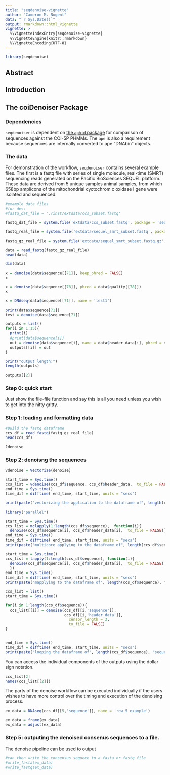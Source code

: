 ```yaml
---
title: "seqdenoise-vignette"
author: "Cameron M. Nugent"
data: "`r Sys.Date()`"
output: rmarkdown::html_vignette
vignette: >
  %\VignetteIndexEntry{seqdenoise-vignette}
  %\VignetteEngine{knitr::rmarkdown}
  %\VignetteEncoding{UTF-8}
---
```


```r
library(seqdenoise)
```

## Abstract


## Introduction


## The coiDenoiser Package

### Dependencies
`seqdenoiser` is dependent on [the `aphid` package](https://github.com/shaunpwilkinson/aphid) for comparison of sequences against the COI-5P PHMMs. The `ape` is also a requirement because sequences are internally converted to ape "DNAbin" objects. 


### The data

For demonstration of the workflow, `seqdenoiser` contains several example files. The first is a fastq file with series of single molecule, real-time (SMRT) sequencing reads generated on the Pacific BioSciences SEQUEL platform. These data are derived from 5 unique samples animal samples, from which 658bp amplicons of the mitochondrial cyctochrom c oxidase I gene were isolated and sequenced. 

```r
#example data files 
#for dev:
#fastq_dat_file = './inst/extdata/ccs_subset.fastq'

fastq_dat_file = system.file('extdata/ccs_subset.fastq', package = 'seqdenoise')

fastq_real_file = system.file('extdata/sequel_smrt_subset.fastq', package = 'seqdenoise')

fastq_gz_real_file = system.file('extdata/sequel_smrt_subset.fastq.gz', package = 'seqdenoise')

```

```r

data = read_fastq(fastq_gz_real_file)
head(data)

```

```r
dim(data)
```

```r
x = denoise(data$sequence[[71]], keep_phred = FALSE)
x

```

```r
x = denoise(data$sequence[[78]], phred = data$quality[[78]])
x

```

```r
x = DNAseq(data$sequence[[71]], name = 'test1')

```

```r
print(data$sequence[71])
test = denoise(data$sequence[71])
```

```r
outputs = list()
for(i in 1:15){
  print(i)
  #print(data$sequence[i])
  out = denoise(data$sequence[i], name = data$header_data[i], phred = data$quality[i], to_file = FALSE )
  outputs[[i]] = out
}

print("output length:")
length(outputs)
```


```r
outputs[[2]]
```




### Step 0: quick start

Just show the file-file function and say this is all you need unless you wish to get into the nitty gritty.

### Step 1: loading and formatting data

```r
#Build the fastq dataframe
ccs_df = read_fastq(fastq_gz_real_file)
head(ccs_df)
```

```r
?denoise
```


### Step 2: denoisng the sequences 

```r
vdenoise = Vectorize(denoise)

start_time = Sys.time()
ccs_list = vdenoise(ccs_df$sequence, ccs_df$header_data,  to_file = FALSE)
end_time = Sys.time()
time_dif = difftime( end_time, start_time, units = "secs")

print(paste("vectorizing the application to the dataframe of", length(ccs_df$sequence), "sequences took:", as.integer(time_dif), "seconds"))
```

```r
library("parallel")

start_time = Sys.time()
ccs_list = mclapply(1:length(ccs_df$sequence),  function(i){
  denoise(ccs_df$sequence[i], ccs_df$header_data[i],  to_file = FALSE)},  mc.cores = detectCores())
end_time = Sys.time()
time_dif = difftime( end_time, start_time, units = "secs")
print(paste("multicore applying to the dataframe of", length(ccs_df$sequence), "sequences took:", as.integer(time_dif), "seconds"))

```

```r

start_time = Sys.time()
ccs_list = lapply(1:length(ccs_df$sequence), function(i){
  denoise(ccs_df$sequence[i], ccs_df$header_data[i],  to_file = FALSE)
  })
end_time = Sys.time()
time_dif = difftime( end_time, start_time, units = "secs")
print(paste("mapplying to the dataframe of", length(ccs_df$sequence), "sequences took:", as.integer(time_dif), "seconds"))

```


```r

ccs_list = list()
start_time = Sys.time()

for(i in 1:length(ccs_df$sequence)){
  ccs_list[[i]] = denoise(ccs_df[[i,'sequence']],
                          ccs_df[[i,'header_data']],
                        	censor_length = 3,
                        	to_file = FALSE)
}


end_time = Sys.time()
time_dif = difftime( end_time, start_time, units = "secs")
print(paste("looping the dataframe of", length(ccs_df$sequence), "sequences took:", as.integer(time_dif), "seconds"))

```


You can access the individual components of the outputs using the dollar sign notation.

```r
ccs_list[2]
names(ccs_list[[2]])


```

The parts of the denoise workflow can be executed individually if the users wishes to have more control over the timing and execution of the denoising process.
```r

ex_data = DNAseq(ccs_df[[5,'sequence']], name = 'row 5 example')

ex_data = frame(ex_data)
ex_data = adjust(ex_data)

```

### Step 5: outputing the denoised consenus sequences to a file.

The denoise pipeline can be used to output  


```r

#can then write the consensus sequece to a fasta or fastq file
#write_fasta(ex_data)
#write_fastq(ex_data)

```


